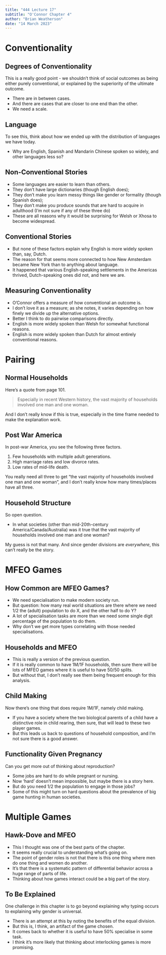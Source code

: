 ```yaml
---
title: "444 Lecture 17"
subtitle: "O'Connor Chapter 4"
author: "Brian Weatherson"
date: "14 March 2023"
---
```


# Conventionality

## Degrees of Conventionality

This is a really good point - we shouldn't think of social outcomes as being either purely conventional, or explained by the superiority of the ultimate outcome.

- There are in between cases.
- And there are cases that are closer to one end than the other.
- We need a scale.

## Language

To see this, think about how we ended up with the distribution of languages we have today.

- Why are English, Spanish and Mandarin Chinese spoken so widely, and other languages less so?

## Non-Conventional Stories

- Some languages are easier to learn than others.
- They don't have large dictionaries (though English does);
- They don't make you learn messy things like gender or formality (though Spanish does);
- They don't make you produce sounds that are hard to acquire in adulthood (I'm not sure if any of these three do)
- These are all reasons why it would be surprising for Welsh or Xhosa to become widespread.

## Conventional Stories

- But none of these factors explain why English is more widely spoken than, say, Dutch.
- The reason for that seems more connected to how New Amsterdam became New York than to anything about language.
- It happened that various English-speaking settlements in the Americas thrived, Dutch-speaking ones did not, and here we are.

## Measuring Conventionality

- O'Connor offers a measure of how conventional an outcome is.
- I don't love it as a measure; as she notes, it varies depending on how finely we divide up the alternative options.
- Better I think to do pairwise comparisons directly.
- English is more widely spoken than Welsh for somewhat functional reasons.
- English is more widely spoken than Dutch for almost entirely conventional reasons.

# Pairing

## Normal Households

Here's a quote from page 101.

> Especially in recent Western history, the vast majority of households involved one man and one woman.

And I don't really know if this is true, especially in the time frame needed to make the explanation work.

## Post War America

In post-war America, you see the following three factors.

1. Few households with multiple adult generations.
2. High marriage rates and low divorce rates.
3. Low rates of mid-life death.

You really need all three to get "the vast majority of households involved one man and one woman", and I don't really know how many times/places have all three.

## Household Structure

So open question.

- In what societies (other than mid-20th-century America/Canada/Australia) was it true that the vast majority of households involved one man and one woman?

My guess is not that many. And since gender divisions are _everywhere_, this can't really be the story.

# MFEO Games

## How Common are MFEO Games?

- We need specialisation to make modern society run.
- But question: how many real world situations are there where we need 1/2 the (adult) population to do X, and the other half to do Y?
- A lot of specialisation tasks are more than we need some single digit percentage of the population to do them.
- Why don't we get more types correlating with those needed specialisations.

## Households and MFEO

- This is really a version of the previous question.
- If it is really common to have 1M/1F households, then sure there will be lots of MFEO games where it is useful to have 50/50 splits.
- But without that, I don't really see them being frequent enough for this analysis.

## Child Making

Now there's one thing that does require 1M/1F, namely child making.

- If you have a society where the two biological parents of a child have a distinctive role in child rearing, then sure, that will lead to these two player games.
- But this leads us back to questions of household composition, and I'm not sure there is a good answer.

## Functionality Given Pregnancy

Can you get more out of thinking about reproduction?

- Some jobs are hard to do while pregnant or nursing.
- Now 'hard' doesn't mean impossible, but maybe there is a story here.
- But do you need 1/2 the population to engage in those jobs?
- Some of this might turn on hard questions about the prevalence of big game hunting in human societies.

# Multiple Games

## Hawk-Dove and MFEO

- This I thought was one of the best parts of the chapter.
- It seems really crucial to understanding what's going on.
- The point of gender roles is not that there is this one thing where men do one thing and women do another.
- It's that there is a systematic pattern of differential behavior across a huge range of parts of life.
- Thinking about how games interact could be a big part of the story.

## To Be Explained

One challenge in this chapter is to go beyond explaining why typing occurs to explaining why gender is universal.

- There is an attempt at this by noting the benefits of the equal division.
- But this is, I think, an artifact of the game chosen.
- It comes back to whether it is useful to have 50% specialise in some task.
- I think it's more likely that thinking about interlocking games is more promising.
